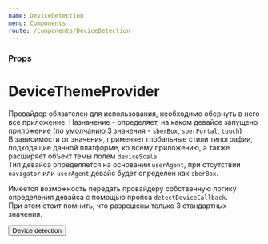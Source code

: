 ```yaml
---
name: DeviceDetection
menu: Components
route: /components/DeviceDetection
---
```




<ThemeSelect />

### Props
<Props of={DeviceThemeProvider} />

# DeviceThemeProvider
Провайдер обязателен для использования, необходимо обернуть в него все приложение.
Назначение - определяет, на каком девайсе запущено приложение (по умолчанию 3 значения - `sberBox`, `sberPortal`, `touch`)   
В зависимости от значения, применяет глобальные стили типографии, подходящие данной платформе, ко всему приложению, а также расширяет объект темы полем `deviceScale`.  
Тип девайса определяется на основании `userAgent`, при отсутствии `navigator` или `userAgent` девайс  будет определен как `sberBox`.

Имеется возможность передать провайдеру собственную логику определения девайса с помощью пропса `detectDeviceCallback`.   
При этом стоит помнить, что разрешены только 3 стандартных значения.

<Playground>
    <DeviceThemeProvider>
        <ThemeBackground>
            <Button>Device detection</Button>
        </ThemeBackground>
    </DeviceThemeProvider>
</Playground>